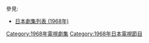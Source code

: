 {{Catnav|頁面分類|...|電視節目|電視劇|每年電視影集|1968年電視影集}}
{{Catnav|頁面分類|...|电视节目|电视剧|各國電視劇|日本電視劇|每年日本電視劇集}}

{{cat year nav
| year = 1968
| cat = 日本電視劇集 
| sortkey = 日本電視劇集
| article = 日本電視劇
| in = 
}}
參見:
*[[日本劇集列表_(1968年)|日本劇集列表 (1968年)]]

[[Category:1968年電視劇集|Category:1968年電視劇集]]
[[Category:1968年日本電視節目|Category:1968年日本電視節目]]